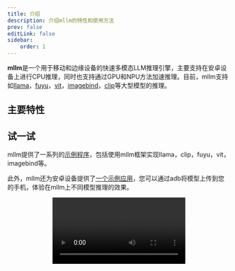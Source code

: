 ```yaml
---
title: 介绍
description: 介绍mllm的特性和使用方法
prev: false
editLink: false
sidebar:
    order: 1
---
```


**mllm**是一个用于移动和边缘设备的快速多模态LLM推理引擎，主要支持在安卓设备上进行CPU推理，同时也支持通过GPU和NPU方法加速推理。目前，mllm支持如<ins>llama</ins>，<ins>fuyu</ins>，<ins>vit</ins>，<ins>imagebind</ins>，<ins>clip</ins>等大型模型的推理。

## 主要特性


## 试一试
mllm提供了一系列的[示例程序](https://github.com/UbiquitousLearning/mllm/examples)，包括使用mllm框架实现llama，clip，fuyu，vit，imagebind等。

此外，mllm还为安卓设备提供了[一个示例应用](https://github.com/UbiquitousLearning/mllm/android)，您可以通过adb将模型上传到您的手机，体验在mllm上不同模型推理的效果。

<center><video src="https://ubiquitouslearning.github.io/mllm_website/demo-full.mp4" autoplay controls="controls" loop style="max-width:80%;max-height:600px;"></video></center>
